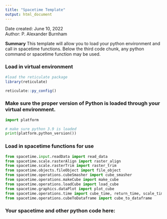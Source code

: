 ```yaml
---
title: "Spacetime Template"
output: html_document
---
```



Date created:  June 10, 2022            
Author: P. Alexander Burnham

**Summary** This template will allow you to load your python environment and call in spacetime functions. Below the third code chunk, any python command or spacetime function may be used.

### Load in virtual environment
```r

#load the reticulate package  
library(reticulate)

reticulate::py_config()


```

### Make sure the proper version of Python is loaded through your virtual environment.
```python
import platform

# make sure python 3.9 is loaded
print(platform.python_version())

```

### Load in spacetime functions for use
```python
from spacetime.input.readData import read_data
from spacetime.scale.rasterAlign import raster_align
from spacetime.scale.rasterTrim import raster_trim
from spacetime.objects.fileObject import file_object
from spacetime.operations.cubeSmasher import cube_smasher
from spacetime.operations.makeCube import make_cube
from spacetime.operations.loadCube import load_cube
from spacetime.graphics.dataPlot import plot_cube
from spacetime.operations.time import cube_time, return_time, scale_time, select_time
from spacetime.operations.cubeToDataframe import cube_to_dataframe


```

### Your spacetime and other python code here:
```python

```


